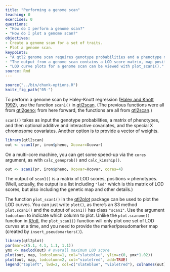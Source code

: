 ```yaml
---
title: "Performing a genome scan"
teaching: 0
exercises: 0
questions:
- "How do I perform a genome scan?"
- "How do I plot a genome scan?"
objectives:
- Create a genome scan for a set of traits.
- Plot a genome scan.
keypoints:
- "A qtl2 genome scan requires genotype probabilities and a phenotype matrix."
- "The output from a genome scan contains a LOD score matrix, map positions, and phenotypes."
- "LOD curve plots for a genome scan can be viewed with plot_scan1()."
source: Rmd
---
```


```r
source("../bin/chunk-options.R")
knitr_fig_path("05-")
```

To perform a genome scan by Haley-Knott regression
([Haley and Knott 1992](https://www.ncbi.nlm.nih.gov/pubmed/16718932)),
use the function `scan1()` in
[qtl2scan](https://github.com/rqtl/qtl2scan). (The previous functions 
were all from [qtl2geno](https://github.com/rqtl/qtl2geno); from here
forward, the functions are all from
[qtl2scan](https://github.com/rqtl/qtl2scan).)

`scan1()` takes as input the genotype probabilities, a matrix of
phenotypes, and then optional additive and interactive covariates, and
the special X chromosome covariates. Another option is to provide a
vector of weights.

```r
library(qtl2scan)
out <- scan1(pr, iron$pheno, Xcovar=Xcovar)
```

On a multi-core machine, you can get some speed-up via the `cores`
argument, as with `calc_genoprob()` and `calc_kinship()`.

```r
out <- scan1(pr, iron$pheno, Xcovar=Xcovar, cores=4)
```

The output of `scan1()` is a matrix of LOD scores, positions &times;
phenotypes. (Well, actually, the output is a list including
`"lod"` which is this matrix of LOD scores, but also including the
genetic map and other details.)

The function `plot_scan1()` in the
[qtl2plot](https://github.com/rqtl/qtl2plot) package can be used to
plot the LOD curves. You can just write `plot()`, as there's an S3
method `plot.scan1()` and the output of `scan1()` has class `"scan1"`.
Use the argument `lodcolumn` to indicate which column to plot. Unlike the
`plot.scanone()` function in [R/qtl](http://rqtl.org), the
`plot_scan1()` function will only plot one set of LOD curves at a
time, and you need to provide the marker/pseudomarker map (created by
`insert_pseudomarkers()`).

```r
library(qtl2plot)
par(mar=c(5.1, 4.1, 1.1, 1.1))
ymx <- maxlod(out) # overall maximum LOD score
plot(out, map, lodcolumn=1, col="slateblue", ylim=c(0, ymx*1.02))
plot(out, map, lodcolumn=2, col="violetred", add=TRUE)
legend("topleft", lwd=2, col=c("slateblue", "violetred"), colnames(out), bg="gray90")
```

